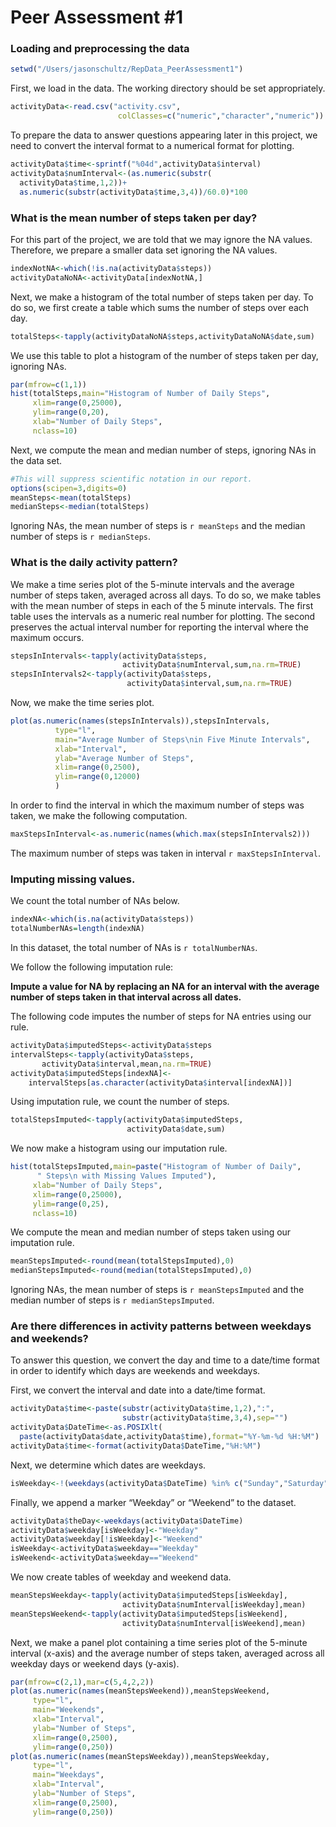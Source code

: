 # Peer Assessment #1



### Loading and preprocessing the data

```r
setwd("/Users/jasonschultz/RepData_PeerAssessment1")

```

First, we load in the data.  The working directory should be set appropriately.
```r
activityData<-read.csv("activity.csv",
                        colClasses=c("numeric","character","numeric"))
```

To prepare the data to answer questions appearing later in this project, we need to convert the interval format to a numerical format for plotting.  

```r
activityData$time<-sprintf("%04d",activityData$interval)
activityData$numInterval<-(as.numeric(substr(
  activityData$time,1,2))+
  as.numeric(substr(activityData$time,3,4))/60.0)*100
```


### What is the mean number of steps taken per day?

For this part of the project, we are told that we may ignore the NA values.  Therefore, we prepare a smaller data set ignoring the NA values.
```r
indexNotNA<-which(!is.na(activityData$steps))
activityDataNoNA<-activityData[indexNotNA,]
```

Next, we make a histogram of the total number of steps taken per day.  To do so, we first create a table which sums the number of steps over each day. 
```r
totalSteps<-tapply(activityDataNoNA$steps,activityDataNoNA$date,sum)
```

We use this table to plot a histogram of the number of steps taken per day, ignoring NAs.
```r
par(mfrow=c(1,1))
hist(totalSteps,main="Histogram of Number of Daily Steps",
     xlim=range(0,25000),
     ylim=range(0,20),
     xlab="Number of Daily Steps",
     nclass=10)
```

Next, we compute the mean and median number of steps, ignoring NAs in the data set.
```r
#This will suppress scientific notation in our report.
options(scipen=3,digits=0)
meanSteps<-mean(totalSteps)
medianSteps<-median(totalSteps)
```

Ignoring NAs, the mean number of steps is `r meanSteps` and the median number of steps is `r medianSteps`.

### What is the daily activity pattern?

We make a time series plot of the 5-minute intervals and the average number of steps taken, averaged across all days.  To do so, we make tables with the mean number of steps in each of the 5 minute intervals.  The first table uses the intervals as a numeric real number for plotting.  The second preserves the actual interval number for reporting the interval where the maximum occurs.
```r
stepsInIntervals<-tapply(activityData$steps,
                         activityData$numInterval,sum,na.rm=TRUE)
stepsInIntervals2<-tapply(activityData$steps,
                          activityData$interval,sum,na.rm=TRUE)
```

Now, we make the time series plot.
```r
plot(as.numeric(names(stepsInIntervals)),stepsInIntervals,
          type="l",
          main="Average Number of Steps\nin Five Minute Intervals",
          xlab="Interval",
          ylab="Average Number of Steps",
          xlim=range(0,2500),
          ylim=range(0,12000)
          )
```

In order to find the interval in which the maximum number of steps was taken, we make the following computation.
```r
maxStepsInInterval<-as.numeric(names(which.max(stepsInIntervals2)))
```

The maximum number of steps was taken in interval `r maxStepsInInterval`.

### Imputing missing values.

We count the total number of NAs below.
```r
indexNA<-which(is.na(activityData$steps))
totalNumberNAs=length(indexNA)
```
In this dataset, the total number of NAs is `r totalNumberNAs`.

We follow the following imputation rule:

**Impute a value for NA by replacing an NA for an interval with the average number of steps taken in that interval across all dates.**  

The following code imputes the number of steps for NA entries using our rule.
```r
activityData$imputedSteps<-activityData$steps
intervalSteps<-tapply(activityData$steps,
       activityData$interval,mean,na.rm=TRUE)
activityData$imputedSteps[indexNA]<-
    intervalSteps[as.character(activityData$interval[indexNA])]
```

Using imputation rule, we count the number of steps.
```r
totalStepsImputed<-tapply(activityData$imputedSteps,
                          activityData$date,sum)
```

We now make a histogram using our imputation rule.
```r
hist(totalStepsImputed,main=paste("Histogram of Number of Daily",
      " Steps\n with Missing Values Imputed"),
     xlab="Number of Daily Steps",
     xlim=range(0,25000),
     ylim=range(0,25),
     nclass=10)
```

We compute the mean and median number of steps taken using our imputation rule.
```r
meanStepsImputed<-round(mean(totalStepsImputed),0)
medianStepsImputed<-round(median(totalStepsImputed),0)
```

Ignoring NAs, the mean number of steps is `r meanStepsImputed` and the median number of steps is `r medianStepsImputed`.

### Are there differences in activity patterns between weekdays and weekends?

To answer this question, we convert the day and time to a date/time format in order to identify which days are weekends and weekdays. 

First, we convert the interval and date into a date/time format. 
```r
activityData$time<-paste(substr(activityData$time,1,2),":",
                         substr(activityData$time,3,4),sep="")
activityData$DateTime<-as.POSIXlt(
  paste(activityData$date,activityData$time),format="%Y-%m-%d %H:%M")
activityData$time<-format(activityData$DateTime,"%H:%M")
```

Next, we determine which dates are weekdays.
```r
isWeekday<-!(weekdays(activityData$DateTime) %in% c("Sunday","Saturday"))
```

Finally, we append a marker "Weekday" or "Weekend" to the dataset.
```r
activityData$theDay<-weekdays(activityData$DateTime)
activityData$weekday[isWeekday]<-"Weekday"
activityData$weekday[!isWeekday]<-"Weekend"
isWeekday<-activityData$weekday=="Weekday"
isWeekend<-activityData$weekday=="Weekend"
```


We now create tables of weekday and weekend data. 


```r
meanStepsWeekday<-tapply(activityData$imputedSteps[isWeekday],
                         activityData$numInterval[isWeekday],mean)
meanStepsWeekend<-tapply(activityData$imputedSteps[isWeekend],
                         activityData$numInterval[isWeekend],mean)
```



Next, we make a panel plot containing a time series plot of the 5-minute interval (x-axis) and the average number of steps taken, averaged across all weekday days or weekend days (y-axis).

```r
par(mfrow=c(2,1),mar=c(5,4,2,2))
plot(as.numeric(names(meanStepsWeekend)),meanStepsWeekend,
     type="l",
     main="Weekends",
     xlab="Interval",
     ylab="Number of Steps",
     xlim=range(0,2500),
     ylim=range(0,250))
plot(as.numeric(names(meanStepsWeekday)),meanStepsWeekday,
     type="l",
     main="Weekdays",
     xlab="Interval",
     ylab="Number of Steps",
     xlim=range(0,2500),
     ylim=range(0,250))
```









